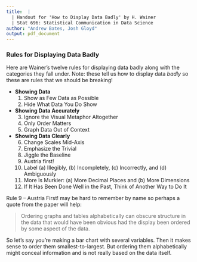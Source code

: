 ```yaml
---
title:  |
  | Handout for 'How to Display Data Badly' by H. Wainer
  | Stat 696: Statistical Communication in Data Science
author: "Andrew Bates, Josh Gloyd"
output: pdf_document
---
```




### Rules for Displaying Data Badly

Here are Wainer's twelve rules for displaying data badly along with the categories they fall under. Note: these tell us how to display data *badly* so these are rules that we should be breaking!

- **Showing Data**
    1. Show as Few Data as Possible
    2. Hide What Data You Do Show
- **Showing Data Accurately**
    3. Ignore the Visual Metaphor Altogether
    4. Only Order Matters
    5. Graph Data Out of Context
- **Showing Data Clearly**
    6. Change Scales Mid-Axis
    7. Emphasize the Trivial
    8. Jiggle the Baseline
    9. Austria first!
    10. Label (a) Illegibly, (b) Incompletely, (c) Incorrectly, and (d) Ambiguously
    11. More Is Murkier: (a) More Decimal Places and (b) More Dimensions
    12. If It Has Been Done Well in the Past, Think of Another Way to Do It

Rule 9 -- Austria First! may be hard to remember by name so perhaps a quote from the paper will help: 

>Ordering graphs and tables alphabetically can obscure structure in the data that would have been obvious had the display been ordered by some aspect of the data.

So let's say you're making a bar chart with several variables. Then it makes sense to order them smallest-to-largest. But ordering them alphabetically might conceal information and is not really based on the data itself.


